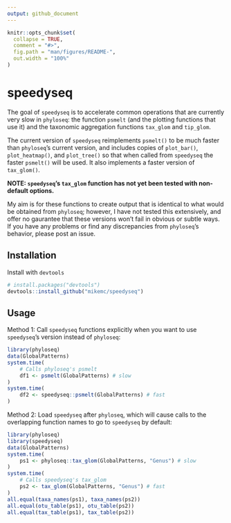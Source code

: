 ```yaml
---
output: github_document
---
```


<!-- README.md is generated from README.Rmd. Please edit that file -->

```r
knitr::opts_chunk$set(
  collapse = TRUE,
  comment = "#>",
  fig.path = "man/figures/README-",
  out.width = "100%"
)
```
# speedyseq

The goal of `speedyseq` is to accelerate common operations that are currently
very slow in `phyloseq`: the function `psmelt` (and the plotting functions that
use it) and the taxonomic aggregation functions `tax_glom` and `tip_glom`.

The current version of `speedyseq` reimplements `psmelt()` to be much faster
than `phyloseq`'s current version, and includes copies of `plot_bar()`,
`plot_heatmap()`, and `plot_tree()` so that when called from `speedyseq` the
faster `psmelt()` will be used. It also implements a faster version of
`tax_glom()`. 

**NOTE: `speedyseq`'s `tax_glom` function has not yet been tested with
non-default options.**

My aim is for these functions to create output that is identical
to what would be obtained from `phyloseq`; however, I have not tested this
extensively, and offer no gaurantee that these versions won't fail in obvious
or subtle ways. If you have any problems or find any discrepancies from
`phyloseq`'s behavior, please post an issue.

## Installation

Install with `devtools`
```r
# install.packages("devtools")
devtools::install_github("mikemc/speedyseq")
```

## Usage

Method 1: Call `speedyseq` functions explicitly when you want to use
`speedyseq`'s version instead of `phyloseq`:
```r
library(phyloseq)
data(GlobalPatterns)
system.time(
    # Calls phyloseq's psmelt
    df1 <- psmelt(GlobalPatterns) # slow
)
system.time(
    df2 <- speedyseq::psmelt(GlobalPatterns) # fast
)
```

Method 2: Load `speedyseq` after `phyloseq`, which will cause calls to the
overlapping function names to go to `speedyseq` by default:
```r
library(phyloseq)
library(speedyseq)
data(GlobalPatterns)
system.time(
    ps1 <- phyloseq::tax_glom(GlobalPatterns, "Genus") # slow
)
system.time(
    # Calls speedyseq's tax_glom
    ps2 <- tax_glom(GlobalPatterns, "Genus") # fast
)
all.equal(taxa_names(ps1), taxa_names(ps2))
all.equal(otu_table(ps1), otu_table(ps2))
all.equal(tax_table(ps1), tax_table(ps2))
```
